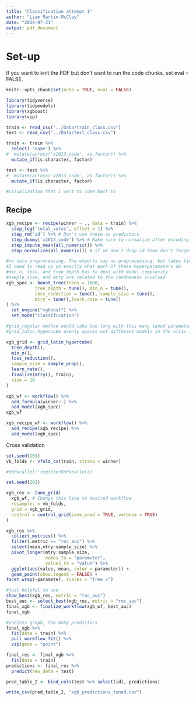 ```yaml
---
title: "Classification attempt 1"
author: "Liam Martin-McClay"
date: "2024-07-31"
output: pdf_document
---
```


# Set-up

If you want to knit the PDF but don't want to run the code chunks, set eval = FALSE.
```r
knitr::opts_chunk$set(echo = TRUE, eval = FALSE)
```

```r
library(tidyverse)
library(tidymodels)
library(xgboost)
library(vip)
```

```r
train <- read_csv("../Data/train_class.csv")
test <- read_csv("../Data/test_class.csv")

train <- train %>%
  select(-'name') %>%
#  mutate(across('x2013_code', as.factor)) %>%
  mutate_if(is.character, factor)

test <- test %>%
#  mutate(across('x2013_code', as.factor)) %>%
  mutate_if(is.character, factor)
```

```r
#visualization that I want to come back to

```

## Recipe
```r
xgb_recipe <- recipe(winner ~ ., data = train) %>%
  step_log('total_votes', offset = 1) %>%
  step_rm('id') %>% # Don't use these as predictors
  step_dummy('x2013_code') %>% # Make sure to normalize after encoding
  step_impute_mean(all_numeric()) %>%  
  step_normalize(all_numeric()) # if we don't drop id then don't forget to avoid normalizing it with `all_of('id')`
```

```r
#no data preprocessing. The exports say no preprocessing, but takes times to tune
#I need to read up on exactly what each of these hyperparamaters do
#min_n, loss, and tree_depth has to deal with model complexity
#sample_size, and mtry are related to the randomness involved
xgb_spec <- boost_tree(trees = 1000,
           tree_depth = tune(), min_n = tune(), 
           loss_reduction = tune(), sample_size = tune(), 
           mtry = tune(),learn_rate = tune()
) %>% 
  set_engine("xgboost") %>%
  set_mode("classification")
```

```r
#grid_regular method would take too long with this many tuned parameters
#grid_latin_hypercube evenly spaces out different models in the n(six in this case) dimensional space, attempting to cover the space equally

xgb_grid <- grid_latin_hypercube(
  tree_depth(),
  min_n(),
  loss_reduction(),
  sample_size = sample_prop(),
  learn_rate(),
  finalize(mtry(), train),
  size = 10
)
```

```r
xgb_wf <- workflow() %>%
  add_formula(winner~.) %>%
  add_model(xgb_spec)
xgb_wf

xgb_recipe_wf <- workflow() %>%
  add_recipe(xgb_recipe) %>%
  add_model(xgb_spec)
```
Cross validation
```r
set.seed(101)
vb_folds <- vfold_cv(train, strata = winner)
```

```r
#doParallel::registerDoParallel()

set.seed(202)

xgb_res <- tune_grid(
  xgb_wf, # Change this line to desired workflow
  resamples = vb_folds,
  grid = xgb_grid,
  control = control_grid(save_pred = TRUE, verbose = TRUE)
)
```


```r
xgb_res %>%
  collect_metrics() %>% 
  filter(.metric == "roc_auc") %>%
  select(mean,mtry:sample_size) %>%
  pivot_longer(mtry:sample_size,
               names_to = "parameter",
               values_to = "value") %>%
  ggplot(aes(value, mean, color = parameter)) +
  geom_point(show.legend = FALSE) +
facet_wrap(~parameter, scales = "free_x")
```


```r
#just helpful to see
show_best(xgb_res, metric = "roc_auc")
best_auc <- select_best(xgb_res, metric = "roc_auc")
final_xgb <- finalize_workflow(xgb_wf, best_auc)
final_xgb
```

```r
#useless graph, too many predictors
final_xgb %>%
  fit(data = train) %>%
  pull_workflow_fit() %>%
  vip(geom = "point")
```

```r
final_res <- final_xgb %>%
  fit(data = train)
predictions <- final_res %>%
  predict(new_data = test)
```

```r
pred_table_2 <- bind_cols(test %>% select(id), predictions)

write_csv(pred_table_2, "xgb_predictions_tuned.csv")
```

